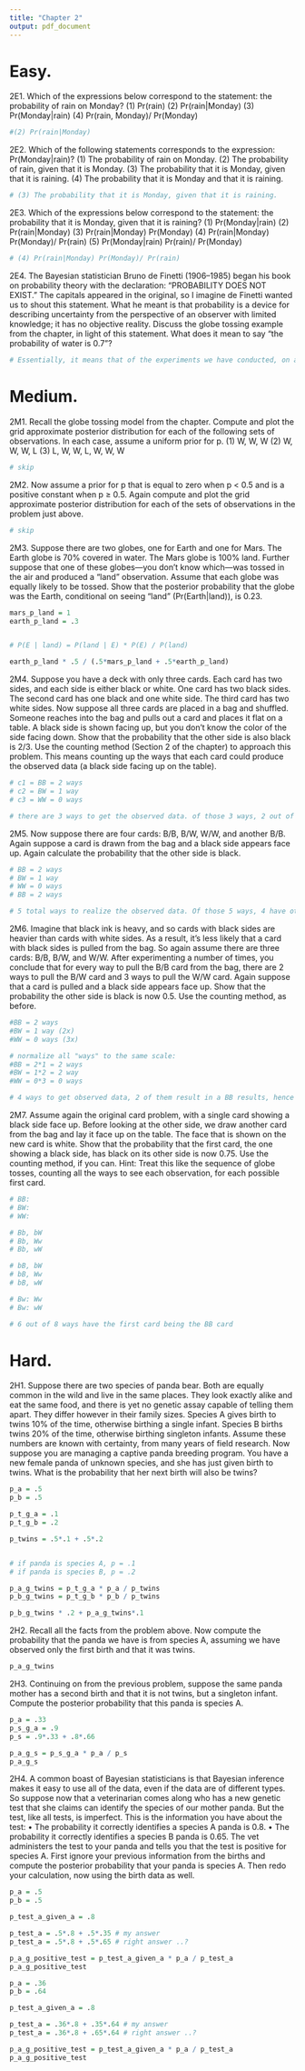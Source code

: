```yaml
---
title: "Chapter 2"
output: pdf_document
---
```


# Easy.
2E1. Which of the expressions below correspond to the statement: the probability of rain on Monday?
(1) Pr(rain)
(2) Pr(rain|Monday)
(3) Pr(Monday|rain)
(4) Pr(rain, Monday)/ Pr(Monday)
```r
#(2) Pr(rain|Monday)
```


2E2. Which of the following statements corresponds to the expression: Pr(Monday|rain)?
(1) The probability of rain on Monday.
(2) The probability of rain, given that it is Monday.
(3) The probability that it is Monday, given that it is raining.
(4) The probability that it is Monday and that it is raining.
```r
# (3) The probability that it is Monday, given that it is raining.
```

2E3. Which of the expressions below correspond to the statement: the probability that it is Monday,
given that it is raining?
(1) Pr(Monday|rain)
(2) Pr(rain|Monday)
(3) Pr(rain|Monday) Pr(Monday)
(4) Pr(rain|Monday) Pr(Monday)/ Pr(rain)
(5) Pr(Monday|rain) Pr(rain)/ Pr(Monday)
```r
# (4) Pr(rain|Monday) Pr(Monday)/ Pr(rain)
```


2E4. The Bayesian statistician Bruno de Finetti (1906–1985) began his book on probability theory
with the declaration: “PROBABILITY DOES NOT EXIST.” The capitals appeared in the original, so
I imagine de Finetti wanted us to shout this statement. What he meant is that probability is a device
for describing uncertainty from the perspective of an observer with limited knowledge; it has no
objective reality. Discuss the globe tossing example from the chapter, in light of this statement. What
does it mean to say “the probability of water is 0.7”?
```r
# Essentially, it means that of the experiments we have conducted, on average, water is observed 70% of the time.
```
# Medium.
2M1. Recall the globe tossing model from the chapter. Compute and plot the grid approximate
posterior distribution for each of the following sets of observations. In each case, assume a uniform
prior for p.
(1) W, W, W
(2) W, W, W, L
(3) L, W, W, L, W, W, W
```r
# skip
```

2M2. Now assume a prior for p that is equal to zero when p < 0.5 and is a positive constant when
p ≥ 0.5. Again compute and plot the grid approximate posterior distribution for each of the sets of
observations in the problem just above.
```r
# skip
```

2M3. Suppose there are two globes, one for Earth and one for Mars. The Earth globe is 70% covered
in water. The Mars globe is 100% land. Further suppose that one of these globes—you don’t know
which—was tossed in the air and produced a “land” observation. Assume that each globe was equally
likely to be tossed. Show that the posterior probability that the globe was the Earth, conditional on
seeing “land” (Pr(Earth|land)), is 0.23.
```r
mars_p_land = 1
earth_p_land = .3


# P(E | land) = P(land | E) * P(E) / P(land)

earth_p_land * .5 / (.5*mars_p_land + .5*earth_p_land)
```

2M4. Suppose you have a deck with only three cards. Each card has two sides, and each side is either
black or white. One card has two black sides. The second card has one black and one white side. The
third card has two white sides. Now suppose all three cards are placed in a bag and shuffled. Someone
reaches into the bag and pulls out a card and places it flat on a table. A black side is shown facing up,
but you don’t know the color of the side facing down. Show that the probability that the other side is
also black is 2/3. Use the counting method (Section 2 of the chapter) to approach this problem. This
means counting up the ways that each card could produce the observed data (a black side facing up
on the table).
```r
# c1 = BB = 2 ways
# c2 = BW = 1 way
# c3 = WW = 0 ways

# there are 3 ways to get the observed data. of those 3 ways, 2 out of 3 of them have a black side on the face down side

```

2M5. Now suppose there are four cards: B/B, B/W, W/W, and another B/B. Again suppose a card is
drawn from the bag and a black side appears face up. Again calculate the probability that the other
side is black.

```r
# BB = 2 ways
# BW = 1 way
# WW = 0 ways
# BB = 2 ways

# 5 total ways to realize the observed data. Of those 5 ways, 4 have other side being black, so 80%
```

2M6. Imagine that black ink is heavy, and so cards with black sides are heavier than cards with white
sides. As a result, it’s less likely that a card with black sides is pulled from the bag. So again assume
there are three cards: B/B, B/W, and W/W. After experimenting a number of times, you conclude that
for every way to pull the B/B card from the bag, there are 2 ways to pull the B/W card and 3 ways to
pull the W/W card. Again suppose that a card is pulled and a black side appears face up. Show that
the probability the other side is black is now 0.5. Use the counting method, as before.

```r
#BB = 2 ways
#BW = 1 way (2x)
#WW = 0 ways (3x)

# normalize all "ways" to the same scale:
#BB = 2*1 = 2 ways
#BW = 1*2 = 2 way 
#WW = 0*3 = 0 ways 

# 4 ways to get observed data, 2 of them result in a BB results, hence 50%
```

2M7. Assume again the original card problem, with a single card showing a black side face up. Before
looking at the other side, we draw another card from the bag and lay it face up on the table. The face
that is shown on the new card is white. Show that the probability that the first card, the one showing
a black side, has black on its other side is now 0.75. Use the counting method, if you can. Hint: Treat
this like the sequence of globe tosses, counting all the ways to see each observation, for each possible
first card.

```r
# BB:
# BW:
# WW:

# Bb, bW
# Bb, Ww
# Bb, wW

# bB, bW
# bB, Ww
# bB, wW

# Bw: Ww
# Bw: wW

# 6 out of 8 ways have the first card being the BB card
```

# Hard.

2H1. Suppose there are two species of panda bear. Both are equally common in the wild and live
in the same places. They look exactly alike and eat the same food, and there is yet no genetic assay
capable of telling them apart. They differ however in their family sizes. Species A gives birth to twins
10% of the time, otherwise birthing a single infant. Species B births twins 20% of the time, otherwise
birthing singleton infants. Assume these numbers are known with certainty, from many years of field
research. Now suppose you are managing a captive panda breeding program. You have a new female panda
of unknown species, and she has just given birth to twins. What is the probability that her next birth
will also be twins?
```r
p_a = .5
p_b = .5

p_t_g_a = .1
p_t_g_b = .2

p_twins = .5*.1 + .5*.2


# if panda is species A, p = .1
# if panda is species B, p = .2

p_a_g_twins = p_t_g_a * p_a / p_twins
p_b_g_twins = p_t_g_b * p_b / p_twins

p_b_g_twins * .2 + p_a_g_twins*.1
```

2H2. Recall all the facts from the problem above. Now compute the probability that the panda we have is from species A, assuming we have observed only the first birth and that it was twins.

```r
p_a_g_twins
```

2H3. Continuing on from the previous problem, suppose the same panda mother has a second birth and that it is not twins, but a singleton infant. Compute the posterior probability that this panda is species A.
```r
p_a = .33
p_s_g_a = .9
p_s = .9*.33 + .8*.66

p_a_g_s = p_s_g_a * p_a / p_s 
p_a_g_s
```

2H4. A common boast of Bayesian statisticians is that Bayesian inference makes it easy to use all of the data, even if the data are of different types. So suppose now that a veterinarian comes along who has a new genetic test that she claims can identify the species of our mother panda. But the test, like all tests, is imperfect. This is the information you have about the test:
• The probability it correctly identifies a species A panda is 0.8.
• The probability it correctly identifies a species B panda is 0.65.
The vet administers the test to your panda and tells you that the test is positive for species A. First ignore your previous information from the births and compute the posterior probability that your panda is species A. Then redo your calculation, now using the birth data as well.

```r
p_a = .5
p_b = .5

p_test_a_given_a = .8

p_test_a = .5*.8 + .5*.35 # my answer
p_test_a = .5*.8 + .5*.65 # right answer ..?

p_a_g_positive_test = p_test_a_given_a * p_a / p_test_a
p_a_g_positive_test
```

```r
p_a = .36
p_b = .64

p_test_a_given_a = .8

p_test_a = .36*.8 + .35*.64 # my answer
p_test_a = .36*.8 + .65*.64 # right answer ..?

p_a_g_positive_test = p_test_a_given_a * p_a / p_test_a
p_a_g_positive_test

```






